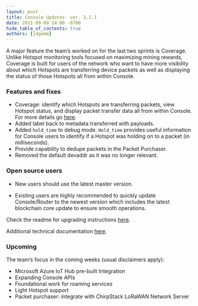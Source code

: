 ```yaml
---
layout: post
title: Console Updates- ver. 2.1.1
date: 2021-09-09 14:00 -0700
hide_table_of_contents: true
authors: [jdgemm]
---
```


A major feature the team’s worked on for the last two sprints is Coverage. Unlike Hotspot monitoring
tools focused on maximizing mining rewards, Coverage is built for users of the network who want to
have more visibility about which Hotspots are transferring device packets as well as displaying the
status of those Hotspots all from within Console.

<!--truncate-->

### Features and fixes

- Coverage: identify which Hotspots are transferring packets, view Hotspot status, and display
  packet transfer data all from within Console. For more details go
  [here](https://docs.helium.com/use-the-network/console/coverage/).
- Added label back to metadata transferred with payloads.
- Added `hold_time` to debug mode. `Hold_time` provides useful information for Console users to
  identify if a Hotspot was holding on to a packet (in milliseconds).
- Provide capability to dedupe packets in the Packet Purchaser.
- Removed the default devaddr as it was no longer relevant.

### Open source users

- New users should use the latest master version.

- Existing users are highly recommended to quickly update Console/Router to the newest version which
  includes the latest blockchain core update to ensure smooth operations.

Check the readme for upgrading instructions
[here](https://github.com/helium/console#upgrading-your-open-source-consolerouter).

Additional technical documentation
[here](https://docs.helium.com/use-the-network/run-console/#console-setup).

### Upcoming

The team’s focus in the coming weeks (usual disclaimers apply):

- Microsoft Azure IoT Hub pre-built Integration
- Expanding Console APIs
- Foundational work for roaming services
- Light Hotspot support
- Packet purchaser: integrate with ChirpStack LoRaWAN Network Server
